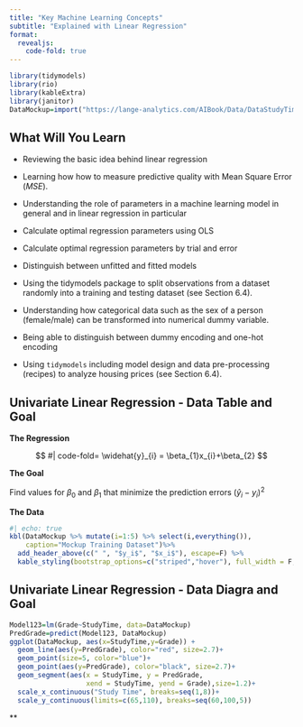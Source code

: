 ```yaml
---
title: "Key Machine Learning Concepts"
subtitle: "Explained with Linear Regression"
format: 
  revealjs:
    code-fold: true
---
```


```r
library(tidymodels)
library(rio)
library(kableExtra)
library(janitor)
DataMockup=import("https://lange-analytics.com/AIBook/Data/DataStudyTimeMockup.rds")
```

## What Will You Learn {.srollable}

- Reviewing the basic idea behind linear regression

- Learning how how to measure predictive quality with Mean Square Error ($MSE$).

- Understanding the role of parameters in a machine learning model in general and in linear regression in particular

- Calculate optimal regression parameters using OLS

- Calculate optimal regression parameters by trial and error

- Distinguish between unfitted and fitted models


- Using the tidymodels package to split observations from a dataset    randomly into a training and testing dataset (see Section 6.4).

- Understanding how categorical data such as the sex of a person (female/male) can be transformed into numerical dummy variable.

- Being able to distinguish between dummy encoding and one-hot encoding

- Using `tidymodels` including model design and data pre-processing (recipes) to analyze housing prices (see Section 6.4).

## Univariate Linear Regression - Data Table and Goal

**The Regression**

$$
#| code-fold=
\widehat{y}_{i} = \beta_{1}x_{i}+\beta_{2}
$$


**The Goal**

Find values for $\beta_0$ and $\beta_1$ that minimize the prediction errors $(\widehat{y}_{i}-y_i)^2$

**The Data**

```r
#| echo: true
kbl(DataMockup %>% mutate(i=1:5) %>% select(i,everything()), 
    caption="Mockup Training Dataset")%>%
  add_header_above(c(" ", "$y_i$", "$x_i$"), escape=F) %>% 
  kable_styling(bootstrap_options=c("striped","hover"), full_width = F, position="center")
```

## Univariate Linear Regression - Data Diagra and Goal

```r
Model123=lm(Grade~StudyTime, data=DataMockup)
PredGrade=predict(Model123, DataMockup)
ggplot(DataMockup, aes(x=StudyTime,y=Grade)) +
  geom_line(aes(y=PredGrade), color="red", size=2.7)+
  geom_point(size=5, color="blue")+
  geom_point(aes(y=PredGrade), color="black", size=2.7)+
  geom_segment(aes(x = StudyTime, y = PredGrade,
                   xend = StudyTime, yend = Grade),size=1.2)+
  scale_x_continuous("Study Time", breaks=seq(1,8))+
  scale_y_continuous(limits=c(65,110), breaks=seq(60,100,5))
```



**
